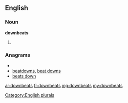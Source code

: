 ==English==

===Noun===
'''downbeats'''

# {{plural of|[[downbeat]]}}

===Anagrams===
* {{alphagram|abdenostw}}
* [[beatdowns#English|beatdowns]], [[beat downs#English|beat downs]]
* [[beats down#English|beats down]]


[[Category:English plurals]]

[[ar:downbeats]]
[[fr:downbeats]]
[[mg:downbeats]]
[[my:downbeats]]